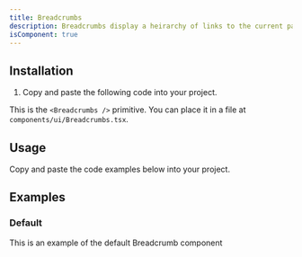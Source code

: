 ```yaml
---
title: Breadcrumbs
description: Breadcrumbs display a heirarchy of links to the current page or resource in an application.
isComponent: true
---
```


## Installation

1. Copy and paste the following code into your project.

This is the `<Breadcrumbs />` primitive. You can place it in a file at `components/ui/Breadcrumbs.tsx`.

## Usage

Copy and paste the code examples below into your project.

<ComponentSource src="../../packages/ui/src/Breadcrumbs.tsx" />

## Examples

### Default

This is an example of the default Breadcrumb component

<ComponentExample name="Breadcrumbs" story="default" />
